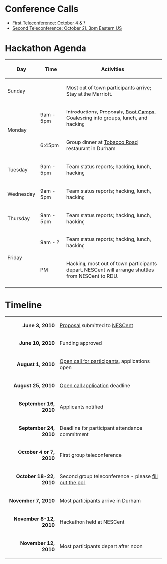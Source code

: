= Conference Calls =

* [[Conference Calls#First Teleconference: October 4 & 7|First Teleconference: October 4 & 7]]
* [[Conference Calls#Second Teleconference: October 21|Second Teleconference: October 21, 3pm Eastern US]]

= Hackathon Agenda =

{| class="wikitable"
! Day
! Time
! Activities
|-
! Sunday
|
| Most out of town [[participants]] arrive; Stay at the Marriott.
|-
! rowspan="2" | Monday
! 9am - 5pm 
| Introductions, Proposals, [[Boot Camps]], Coalescing into groups, lunch, and hacking 
|-
! 6:45pm
| Group dinner at [http://www.tobaccoroadsportscafe.com/about/index.html Tobacco Road] restaurant in Durham
|-
! Tuesday
! 9am - 5pm
| Team status reports; hacking, lunch, hacking
|-
! Wednesday
! 9am - 5pm
| Team status reports; hacking, lunch, hacking
|-
! Thursday
! 9am - 5pm
| Team status reports; hacking, lunch, hacking
|-
! rowspan="2" | Friday
! 9am - ?
| Team status reports; hacking, lunch, hacking
|-
! PM
| Hacking, most out of town participants depart.  NESCent will arrange shuttles from NESCent to RDU.
|-
|}

= Timeline =

{| class="wikitable" style="margin-left: 2em"
|-
|align="right"| '''June 3, 2010'''
| [[gmod:GMOD Evo Hackathon Proposal|Proposal]] submitted to [http://nesscent.org/ NESCent]
|-
|align="right"| '''June 10, 2010'''
| Funding approved
|-
|align="right"| '''August 1, 2010'''
| [[gmod:GMOD Evo Hackathon Open Call|Open call for participants]], applications open
|-
|align="right"| '''August 25, 2010'''
| [[gmod:GMOD Evo Hackathon Open Call|Open call application]] deadline
|-
|align="right"| '''September 16, 2010'''
| Applicants notified
|-
|align="right"| '''September 24, 2010'''
| Deadline for participant attendance commitment
|-
| align="right"| '''October 4 or 7, 2010'''
| First group teleconference
|-
| align="right"| '''October 18-22, 2010'''
| Second group teleconference - please [http://doodle.com/du2yy3g2chft2srn fill out the poll]
|-
|align="right"| '''November 7, 2010'''
| Most [[participants]] arrive in Durham
|-
|align="right"| '''November 8-12, 2010'''
| Hackathon held at NESCent
|-
|align="right"| '''November 12, 2010'''
| Most participants depart after noon
|}
